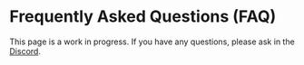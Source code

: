 # Frequently Asked Questions (FAQ)


<Callout type="warning" emoji="🚧">
  <div className="text-sm">
    This page is a work in progress. If you have any questions, please ask in the <a href="https://discord.gg/9b6yyZKmH4" target="_blank" className="underline">Discord</a>.
  </div>
</Callout>
